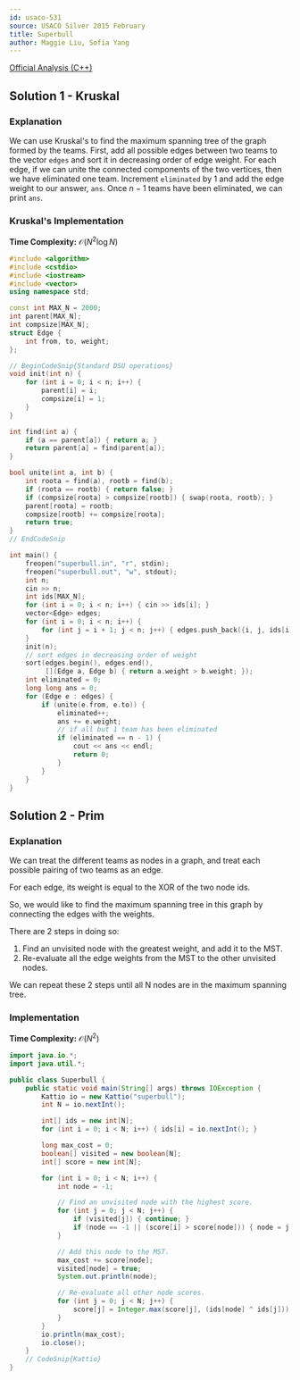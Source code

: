 ```yaml
---
id: usaco-531
source: USACO Silver 2015 February
title: Superbull
author: Maggie Liu, Sofia Yang
---
```


[Official Analysis (C++)](http://www.usaco.org/current/data/sol_superbull_silver.html)

## Solution 1 - Kruskal

### Explanation

We can use Kruskal's to find the maximum spanning tree of the graph formed by
the teams. First, add all possible edges between two teams to the vector
$\texttt{edges}$ and sort it in decreasing order of edge weight. For each edge,
if we can unite the connected components of the two vertices, then we have
eliminated one team. Increment $\texttt{eliminated}$ by $1$ and add the edge
weight to our answer, $\texttt{ans}$. Once $n - 1$ teams have been eliminated,
we can print $\texttt{ans}$.

### Kruskal's Implementation

**Time Complexity:** $\mathcal{O}(N^2 \log N)$

<LanguageSection>

<CPPSection>

```cpp
#include <algorithm>
#include <cstdio>
#include <iostream>
#include <vector>
using namespace std;

const int MAX_N = 2000;
int parent[MAX_N];
int compsize[MAX_N];
struct Edge {
	int from, to, weight;
};

// BeginCodeSnip{Standard DSU operations}
void init(int n) {
	for (int i = 0; i < n; i++) {
		parent[i] = i;
		compsize[i] = 1;
	}
}

int find(int a) {
	if (a == parent[a]) { return a; }
	return parent[a] = find(parent[a]);
}

bool unite(int a, int b) {
	int roota = find(a), rootb = find(b);
	if (roota == rootb) { return false; }
	if (compsize[roota] > compsize[rootb]) { swap(roota, rootb); }
	parent[roota] = rootb;
	compsize[rootb] += compsize[roota];
	return true;
}
// EndCodeSnip

int main() {
	freopen("superbull.in", "r", stdin);
	freopen("superbull.out", "w", stdout);
	int n;
	cin >> n;
	int ids[MAX_N];
	for (int i = 0; i < n; i++) { cin >> ids[i]; }
	vector<Edge> edges;
	for (int i = 0; i < n; i++) {
		for (int j = i + 1; j < n; j++) { edges.push_back({i, j, ids[i] ^ ids[j]}); }
	}
	init(n);
	// sort edges in decreasing order of weight
	sort(edges.begin(), edges.end(),
	     [](Edge a, Edge b) { return a.weight > b.weight; });
	int eliminated = 0;
	long long ans = 0;
	for (Edge e : edges) {
		if (unite(e.from, e.to)) {
			eliminated++;
			ans += e.weight;
			// if all but 1 team has been eliminated
			if (eliminated == n - 1) {
				cout << ans << endl;
				return 0;
			}
		}
	}
}
```

</CPPSection>

</LanguageSection>

## Solution 2 - Prim

### Explanation

We can treat the different teams as nodes in a graph, and treat each possible pairing of two teams as an edge.

For each edge, its weight is equal to the XOR of the two node ids.

So, we would like to find the maximum spanning tree in this graph by connecting the edges with the weights.

There are 2 steps in doing so:

1. Find an unvisited node with the greatest weight, and add it to the MST.
2. Re-evaluate all the edge weights from the MST to the other unvisited nodes.

We can repeat these 2 steps until all N nodes are in the maximum spanning tree.

### Implementation

**Time Complexity:** $\mathcal{O}(N^2)$

<LanguageSection>

<JavaSection>

```java
import java.io.*;
import java.util.*;

public class Superbull {
	public static void main(String[] args) throws IOException {
		Kattio io = new Kattio("superbull");
		int N = io.nextInt();

		int[] ids = new int[N];
		for (int i = 0; i < N; i++) { ids[i] = io.nextInt(); }

		long max_cost = 0;
		boolean[] visited = new boolean[N];
		int[] score = new int[N];

		for (int i = 0; i < N; i++) {
			int node = -1;

			// Find an unvisited node with the highest score.
			for (int j = 0; j < N; j++) {
				if (visited[j]) { continue; }
				if (node == -1 || (score[i] > score[node])) { node = j; }
			}

			// Add this node to the MST.
			max_cost += score[node];
			visited[node] = true;
			System.out.println(node);

			// Re-evaluate all other node scores.
			for (int j = 0; j < N; j++) {
				score[j] = Integer.max(score[j], (ids[node] ^ ids[j]));
			}
		}
		io.println(max_cost);
		io.close();
	}
	// CodeSnip{Kattio}
}
```

</JavaSection>


</LanguageSection>
